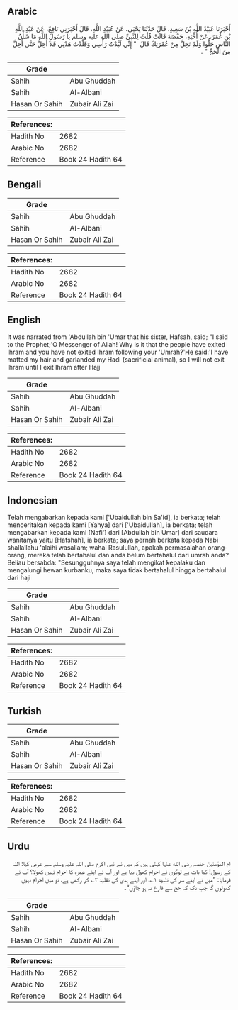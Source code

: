 ## Arabic


<div dir="rtl" lang="ar" style={{fontSize:'larger',backgroundColor:'#f8f9fa',padding:20}}>
أَخْبَرَنَا عُبَيْدُ اللَّهِ بْنُ سَعِيدٍ، قَالَ حَدَّثَنَا يَحْيَى، عَنْ عُبَيْدِ اللَّهِ، قَالَ أَخْبَرَنِي نَافِعٌ، عَنْ عَبْدِ اللَّهِ بْنِ عُمَرَ، عَنْ أُخْتِهِ، حَفْصَةَ قَالَتْ قُلْتُ لِلنَّبِيِّ صلى الله عليه وسلم يَا رَسُولَ اللَّهِ مَا شَأْنُ النَّاسِ حَلُّوا وَلَمْ تَحِلَّ مِنْ عُمْرَتِكَ قَالَ ‏ "‏ إِنِّي لَبَّدْتُ رَأْسِي وَقَلَّدْتُ هَدْيِي فَلاَ أُحِلُّ حَتَّى أُحِلَّ مِنَ الْحَجِّ ‏"‏ ‏.‏
</div>
<div style={{backgroundColor:'#f8f9fa',padding:20, marginBottom: 10}}><table> <thead> <tr> <th>Grade</th> <th></th> </tr> </thead> <tbody> <tr><td>Sahih</td><td>Abu Ghuddah</td></tr><tr><td>Sahih</td><td>Al-Albani</td></tr><tr><td>Hasan Or Sahih</td><td>Zubair Ali Zai</td></tr></tbody></table><table> <thead> <tr> <th>References:</th> <th></th> </tr> </thead> <tbody><tr><td>Hadith No</td><td>2682</td></tr><tr><td>Arabic No</td><td>2682</td></tr><tr><td>Reference</td><td>Book 24 Hadith 64</td></tr></tbody></table></div>

## Bengali


<div dir="ltr" lang="bn" style={{fontSize:'larger',backgroundColor:'#f8f9fa',padding:20}}>

</div>
<div style={{backgroundColor:'#f8f9fa',padding:20, marginBottom: 10}}><table> <thead> <tr> <th>Grade</th> <th></th> </tr> </thead> <tbody> <tr><td>Sahih</td><td>Abu Ghuddah</td></tr><tr><td>Sahih</td><td>Al-Albani</td></tr><tr><td>Hasan Or Sahih</td><td>Zubair Ali Zai</td></tr></tbody></table><table> <thead> <tr> <th>References:</th> <th></th> </tr> </thead> <tbody><tr><td>Hadith No</td><td>2682</td></tr><tr><td>Arabic No</td><td>2682</td></tr><tr><td>Reference</td><td>Book 24 Hadith 64</td></tr></tbody></table></div>

## English


<div dir="ltr" lang="en" style={{fontSize:'larger',backgroundColor:'#f8f9fa',padding:20}}>
It was narrated from 'Abdullah bin 'Umar that his sister, Hafsah, said; "I said to the Prophet;'O Messenger of Allah! Why is it that the people have exited Ihram and you have not exited Ihram following your 'Umrah?'He said:'I have matted my hair and garlanded my Hadi (sacrificial animal), so I will not exit Ihram until I exit Ihram after Hajj
</div>
<div style={{backgroundColor:'#f8f9fa',padding:20, marginBottom: 10}}><table> <thead> <tr> <th>Grade</th> <th></th> </tr> </thead> <tbody> <tr><td>Sahih</td><td>Abu Ghuddah</td></tr><tr><td>Sahih</td><td>Al-Albani</td></tr><tr><td>Hasan Or Sahih</td><td>Zubair Ali Zai</td></tr></tbody></table><table> <thead> <tr> <th>References:</th> <th></th> </tr> </thead> <tbody><tr><td>Hadith No</td><td>2682</td></tr><tr><td>Arabic No</td><td>2682</td></tr><tr><td>Reference</td><td>Book 24 Hadith 64</td></tr></tbody></table></div>

## Indonesian


<div dir="ltr" lang="id" style={{fontSize:'larger',backgroundColor:'#f8f9fa',padding:20}}>
Telah mengabarkan kepada kami ['Ubaidullah bin Sa'id], ia berkata; telah menceritakan kepada kami [Yahya] dari ['Ubaidullah], ia berkata; telah mengabarkan kepada kami [Nafi'] dari [Abdullah bin Umar] dari saudara wanitanya yaitu [Hafshah], ia berkata; saya pernah berkata kepada Nabi shallallahu 'alaihi wasallam; wahai Rasulullah, apakah permasalahan orang-orang, mereka telah bertahalul dan anda belum bertahalul dari umrah anda? Beliau bersabda: "Sesungguhnya saya telah mengikat kepalaku dan mengalungi hewan kurbanku, maka saya tidak bertahalul hingga bertahalul dari haji
</div>
<div style={{backgroundColor:'#f8f9fa',padding:20, marginBottom: 10}}><table> <thead> <tr> <th>Grade</th> <th></th> </tr> </thead> <tbody> <tr><td>Sahih</td><td>Abu Ghuddah</td></tr><tr><td>Sahih</td><td>Al-Albani</td></tr><tr><td>Hasan Or Sahih</td><td>Zubair Ali Zai</td></tr></tbody></table><table> <thead> <tr> <th>References:</th> <th></th> </tr> </thead> <tbody><tr><td>Hadith No</td><td>2682</td></tr><tr><td>Arabic No</td><td>2682</td></tr><tr><td>Reference</td><td>Book 24 Hadith 64</td></tr></tbody></table></div>

## Turkish


<div dir="ltr" lang="tr" style={{fontSize:'larger',backgroundColor:'#f8f9fa',padding:20}}>

</div>
<div style={{backgroundColor:'#f8f9fa',padding:20, marginBottom: 10}}><table> <thead> <tr> <th>Grade</th> <th></th> </tr> </thead> <tbody> <tr><td>Sahih</td><td>Abu Ghuddah</td></tr><tr><td>Sahih</td><td>Al-Albani</td></tr><tr><td>Hasan Or Sahih</td><td>Zubair Ali Zai</td></tr></tbody></table><table> <thead> <tr> <th>References:</th> <th></th> </tr> </thead> <tbody><tr><td>Hadith No</td><td>2682</td></tr><tr><td>Arabic No</td><td>2682</td></tr><tr><td>Reference</td><td>Book 24 Hadith 64</td></tr></tbody></table></div>

## Urdu


<div dir="rtl" lang="ur" style={{fontSize:'larger',backgroundColor:'#f8f9fa',padding:20}}>
ام المؤمنین حفصہ رضی الله عنہا کہتی ہیں کہ میں نے نبی اکرم صلی اللہ علیہ وسلم سے عرض کیا: اللہ کے رسول! کیا بات ہے لوگوں نے احرام کھول دیا ہے اور آپ نے اپنے عمرہ کا احرام نہیں کھولا؟ آپ نے فرمایا: ”میں نے اپنے سر کی تلبید ۱؎، اور اپنے ہدی کی تقلید ۲؎ کر رکھی ہے، تو میں احرام نہیں کھولوں گا جب تک کہ حج سے فارغ نہ ہو جاؤں“۔
</div>
<div style={{backgroundColor:'#f8f9fa',padding:20, marginBottom: 10}}><table> <thead> <tr> <th>Grade</th> <th></th> </tr> </thead> <tbody> <tr><td>Sahih</td><td>Abu Ghuddah</td></tr><tr><td>Sahih</td><td>Al-Albani</td></tr><tr><td>Hasan Or Sahih</td><td>Zubair Ali Zai</td></tr></tbody></table><table> <thead> <tr> <th>References:</th> <th></th> </tr> </thead> <tbody><tr><td>Hadith No</td><td>2682</td></tr><tr><td>Arabic No</td><td>2682</td></tr><tr><td>Reference</td><td>Book 24 Hadith 64</td></tr></tbody></table></div>